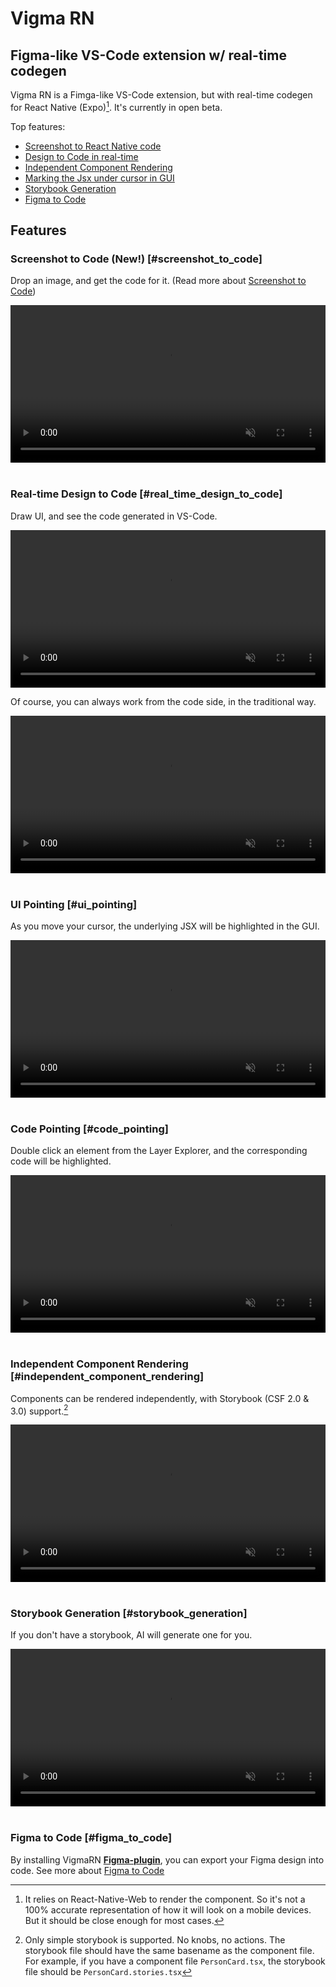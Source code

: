 
# Vigma RN

## Figma-like VS-Code extension w/ real-time codegen

Vigma RN is a Fimga-like VS-Code extension, but with real-time codegen for React Native (Expo)[^1]. It's currently in open beta.

Top features:

- [Screenshot to React Native code](#screenshot_to_code)
- [Design to Code in real-time](#real_time_design_to_code)
- [Independent Component Rendering](#independent_component_rendering)
- [Marking the Jsx under cursor in GUI](#ui_pointing)
- [Storybook Generation](#storybook_generation)
- [Figma to Code](#figma_to_code)

## Features

### Screenshot to Code (New!) [#screenshot_to_code]

Drop an image, and get the code for it. (Read more about [Screenshot to Code](/screenshot_to_code))

<video width='100%' controls muted loop>
  <source src='/videos/ScreenshotToCode.webm' type='video/webm' />
</video>
<br />
<br />

### Real-time Design to Code [#real_time_design_to_code]

Draw UI, and see the code generated in VS-Code.

<video width='100%' controls muted loop>
  <source src='/videos/PersonCard.webm' type='video/webm' />
</video>
<br />

Of course, you can always work from the code side, in the traditional way.

<video width='100%' controls muted loop>
  <source src='/videos/CodeToUi.webm' type='video/webm' />
</video>
<br />
<br />

### UI Pointing [#ui_pointing]

As you move your cursor, the underlying JSX will be highlighted in the GUI.

<video width='100%' controls muted loop>
  <source src='/videos/UiPointing2.webm' type='video/webm' />
</video>
<br />
<br />

### Code Pointing [#code_pointing]

Double click an element from the Layer Explorer, and the corresponding code will be highlighted.

<video width='100%' controls muted loop>
  <source src='/videos/CodePointing.webm' type='video/webm' />
</video>
<br />
<br />

### Independent Component Rendering [#independent_component_rendering]

Components can be rendered independently, with Storybook (CSF 2.0 & 3.0) support.[^2]

<video width='100%' controls muted loop>
  <source src='/videos/storybookSupport.webm' type='video/webm' />
</video>
<br />
<br />

### Storybook Generation [#storybook_generation]

If you don't have a storybook, AI will generate one for you.

<video width='100%' controls muted loop>
  <source src='/videos/StorybookGeneration.webm' type='video/webm' />
</video>
<br />
<br />

### Figma to Code [#figma_to_code]

By installing VigmaRN [**Figma-plugin**](https://www.figma.com/community/plugin/1260477949715606742/vigma-rn), you can export your Figma design into code. See more about [Figma to Code](/more/figma_to_code)

[^1]: It relies on React-Native-Web to render the component. So it's not a 100% accurate representation of how it will look on a mobile devices. But it should be close enough for most cases.
[^2]: Only simple storybook is supported. No knobs, no actions. The storybook file should have the same basename as the component file. For example, if you have a component file `PersonCard.tsx`, the storybook file should be `PersonCard.stories.tsx`
